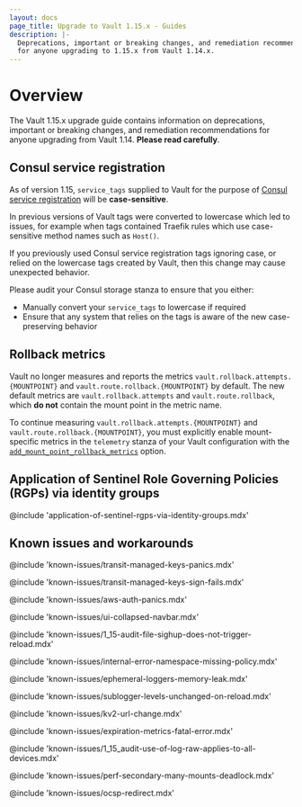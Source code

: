 ```yaml
---
layout: docs
page_title: Upgrade to Vault 1.15.x - Guides
description: |-
  Deprecations, important or breaking changes, and remediation recommendations
  for anyone upgrading to 1.15.x from Vault 1.14.x.
---
```


# Overview

The Vault 1.15.x upgrade guide contains information on deprecations, important
or breaking changes, and remediation recommendations for anyone upgrading from
Vault 1.14. **Please read carefully**.

## Consul service registration

As of version 1.15, `service_tags` supplied to Vault for the purpose of [Consul
service registration](/vault/docs/configuration/service-registration/consul#service_tags)
will be **case-sensitive**.

In previous versions of Vault tags were converted to lowercase which led to issues,
for example when tags contained Traefik rules which use case-sensitive method names
such as `Host()`.

If you previously used Consul service registration tags ignoring case, or relied
on the lowercase tags created by Vault, then this change may cause unexpected behavior.

Please audit your Consul storage stanza to ensure that you either:

* Manually convert your `service_tags` to lowercase if required
* Ensure that any system that relies on the tags is aware of the new case-preserving behavior

## Rollback metrics

Vault no longer measures and reports the metrics `vault.rollback.attempts.{MOUNTPOINT}` and `vault.route.rollback.{MOUNTPOINT}` by default. The new default metrics are `vault.rollback.attempts`
and `vault.route.rollback`, which **do not** contain the mount point in the metric name.

To continue measuring `vault.rollback.attempts.{MOUNTPOINT}` and
`vault.route.rollback.{MOUNTPOINT}`, you must explicitly enable mount-specific
metrics in the `telemetry` stanza of your Vault configuration with the
[`add_mount_point_rollback_metrics`](/vault/docs/configuration/telemetry#add_mount_point_rollback_metrics)
option.

## Application of Sentinel Role Governing Policies (RGPs) via identity groups

@include 'application-of-sentinel-rgps-via-identity-groups.mdx'

## Known issues and workarounds

@include 'known-issues/transit-managed-keys-panics.mdx'

@include 'known-issues/transit-managed-keys-sign-fails.mdx'

@include 'known-issues/aws-auth-panics.mdx'

@include 'known-issues/ui-collapsed-navbar.mdx'

@include 'known-issues/1_15-audit-file-sighup-does-not-trigger-reload.mdx'

@include 'known-issues/internal-error-namespace-missing-policy.mdx'

@include 'known-issues/ephemeral-loggers-memory-leak.mdx'

@include 'known-issues/sublogger-levels-unchanged-on-reload.mdx'

@include 'known-issues/kv2-url-change.mdx'

@include 'known-issues/expiration-metrics-fatal-error.mdx'

@include 'known-issues/1_15_audit-use-of-log-raw-applies-to-all-devices.mdx'

@include 'known-issues/perf-secondary-many-mounts-deadlock.mdx'

@include 'known-issues/ocsp-redirect.mdx'
